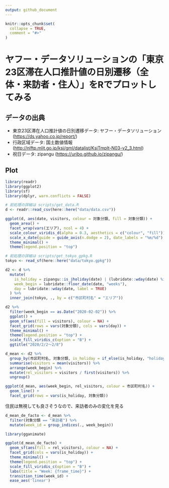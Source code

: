 ```yaml
---
output: github_document
---
```


<!-- README.md is generated from README.Rmd. Please edit that file -->

```r
knitr::opts_chunk$set(
  collapse = TRUE,
  comment = "#>"
)
```

# ヤフー・データソリューションの「東京23区滞在人口推計値の日別遷移（全体・来訪者・住人）」をRでプロットしてみる

## データの出典

* 東京23区滞在人口推計値の日別遷移データ: ヤフー・データソリューション (<https://ds.yahoo.co.jp/report/>)
* 行政区域データ: 国土数値情報 (<http://nlftp.mlit.go.jp/ksj/gml/datalist/KsjTmplt-N03-v2_3.html>)
* 祝日データ: zipangu (<https://uribo.github.io/zipangu/>)

## Plot

```r
library(readr)
library(ggplot2)
library(sf)
library(dplyr, warn.conflicts = FALSE)
```

```r
# 前処理の詳細は scripts/get_data.R
d <- readr::read_csv(here::here("data/data.csv"))
```

```r
ggplot(d, aes(date, visitors, colour = 対象分類, fill = 対象分類)) +
  geom_area() +
  facet_wrap(vars(エリア), ncol = 4) +
  scale_colour_viridis_d(alpha = 0.3, aesthetics = c("colour", "fill")) +
  scale_x_date(guide = guide_axis(n.dodge = 2), date_labels = "%m/%d") +
  theme_minimal() +
  theme(legend.position = "top")
```

```r
# 前処理の詳細は scripts/get_tokyo_gpkg.R
tokyo <- read_sf(here::here("data/tokyo.gpkg"))

d2 <- d %>%
  mutate(
    is_holiday = zipangu::is_jholiday(date) | (lubridate::wday(date) %in% 6:7),
    week_begin = lubridate::floor_date(date, "weeks"),
    day = lubridate::wday(date, label = TRUE)
  ) %>% 
  inner_join(tokyo, ., by = c("市区町村名" = "エリア"))
```

```r
d2 %>%
  filter(week_begin == as.Date("2020-02-02")) %>% 
  ggplot() +
  geom_sf(aes(fill = visitors), colour = NA) +
  facet_grid(rows = vars(対象分類), cols = vars(day)) +
  theme_minimal() +
  theme(legend.position = "top") +
  scale_fill_viridis_c(option = "B") +
  ggtitle("2020/2/2〜2/8")
```


```r
d_mean <- d2 %>%
  group_by(市区町村名, 対象分類, is_holiday = if_else(is_holiday, "holiday", "weekday"), week_begin) %>%
  summarise(visitors = mean(visitors)) %>%
  arrange(week_begin) %>%
  mutate(rel_visitors = visitors / first(visitors)) %>%
  ungroup()

ggplot(d_mean, aes(week_begin, rel_visitors, colour = 市区町村名)) +
  geom_line() +
  facet_grid(rows = vars(is_holiday, 対象分類))
```

住民は無視しても良さそうなので、来訪者のみの変化を見る

```r
d_mean_de_facto <- d_mean %>% 
  filter(対象分類 == "来訪者") %>% 
  mutate(week_id = group_indices(., week_begin))

library(gganimate)

ggplot(d_mean_de_facto) +
  geom_sf(aes(fill = rel_visitors), colour = NA) +
  facet_grid(cols = vars(is_holiday)) +
  theme_minimal() +
  theme(legend.position = "top") +
  scale_fill_viridis_c(option = "B") +
  labs(title = "Week: {frame_time}") +
  transition_time(week_id) +
  ease_aes('linear')
```

